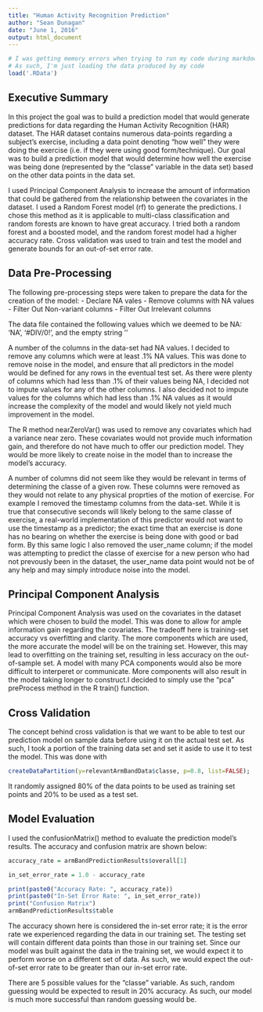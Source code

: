 ```yaml
---
title: "Human Activity Recognition Prediction"
author: "Sean Dunagan"
date: "June 1, 2016"
output: html_document
---
```

```r

# I was getting memory errors when trying to run my code during markdown generation.
# As such, I'm just loading the data produced by my code
load('.RData')

```
## Executive Summary
In this project the goal was to build a prediction model that would generate predictions for data regarding the Human Activity Recognition (HAR) dataset. The HAR dataset contains numerous data-points regarding a subject's exercise, including a data point denoting "how well" they were doing the exercise (i.e. if they were using good form/technique). Our goal was to build a prediction model that would determine how well the exercise was being done (represented by the "classe" variable in the data set) based on the other data points in the data set.

I used Principal Component Analysis to increase the amount of information that could be gathered from the relationship between the covariates in the dataset. I used a Random Forest model (rf) to generate the predictions. I chose this method as it is applicable to multi-class classification and random forests are known to have great accuracy. I tried both a random forest and a boosted model, and the random forest model had a higher accuracy rate. Cross validation was used to train and test the model and generate bounds for an out-of-set error rate.

## Data Pre-Processing
The following pre-processing steps were taken to prepare the data for the creation of the model:
- Declare NA vales
- Remove columns with NA values
- Filter Out Non-variant columns
- Filter Out Irrelevant columns

The data file contained the following values which we deemed to be NA: 'NA', '#DIV/0!', and the empty string ''

A number of the columns in the data-set had NA values. I decided to remove any columns which were at least .1% NA values. This was done to remove noise in the model, and ensure that all predictors in the model would be defined for any rows in the eventual test set. As there were plenty of columns which had less than .1% of their values being NA, I decided not to impute values for any of the other columns. I also decided not to impute values for the columns which had less than .1% NA values as it would increase the complexity of the model and would likely not yield much improvement in the model.

The R method nearZeroVar() was used to remove any covariates which had a variance near zero. These covariates would not provide much information gain, and therefore do not have much to offer our prediction model. They would be more likely to create noise in the model than to increase the model's accuracy.

A number of columns did not seem like they would be relevant in terms of determining the classe of a given row. These columns were removed as they would not relate to any physical proprties of the motion of exercise. For example I removed the timestamp columns from the data-set. While it is true that consecutive seconds will likely belong to the same classe of exercise, a real-world implementation of this predictor would not want to use the timestamp as a predictor; the exact time that an exercise is done has no bearing on whether the exercise is being done with good or bad form. By this same logic I also removed the user_name column; if the model was attempting to predict the classe of exercise for a new person who had not prevously been in the dataset, the user_name data point would not be of any help and may simply introduce noise into the model.

## Principal Component Analysis
Principal Component Analysis was used on the covariates in the dataset which were chosen to build the model. This was done to allow for ample information gain regarding the covariates. The tradeoff here is training-set accuracy vs overfitting and clarity. The more components which are used, the more accurate the model will be on the training set. However, this may lead to overfitting on the training set, resulting in less accuracy on the out-of-sample set. A model with many PCA components would also be more difficult to interperet or communicate. More components will also result in the model taking longer to construct.I decided to simply use the "pca" preProcess method in the R train() function. 

## Cross Validation
The concept behind cross validation is that we want to be able to test our prediction model on sample data before using it on the actual test set. As such, I took a portion of the training data set and set it aside to use it to test the model. This was done with
``` r
createDataPartition(y=relevantArmBandData$classe, p=0.8, list=FALSE); 
```
It randomly assigned 80% of the data points to be used as training set points and 20% to be used as a test set.

## Model Evaluation
I used the confusionMatrix() method to evaluate the prediction model's results. The accuracy and confusion matrix are shown below:

```r
accuracy_rate = armBandPredictionResults$overall[1]

in_set_error_rate = 1.0 - accuracy_rate

print(paste0("Accuracy Rate: ", accuracy_rate))
print(paste0("In-Set Error Rate: ", in_set_error_rate))
print("Confusion Matrix")
armBandPredictionResults$table
```

The accuracy shown here is considered the in-set error rate; it is the error rate we experienced regarding the data in our training set. The testing set will contain different data points than those in our training set. Since our model was built against the data in the training set, we would expect it to perform worse on a different set of data. As such, we would expect the out-of-set error rate to be greater than our in-set error rate.

There are 5 possible values for the "classe" variable. As such, random guessing would be expected to result in 20% accuracy. As such, our model is much more successful than random guessing would be.
